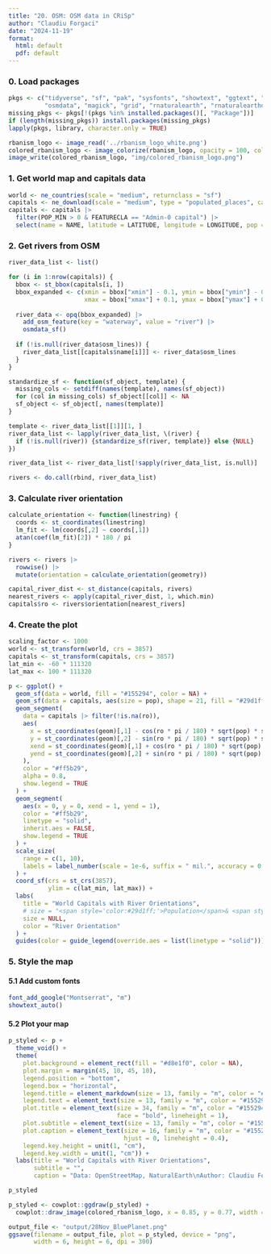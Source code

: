 ```yaml
---
title: "20. OSM: OSM data in CRiSp"
author: "Claudiu Forgaci"
date: "2024-11-19"
format: 
  html: default
  pdf: default
---
```


### 0. Load packages

```r
pkgs <- c("tidyverse", "sf", "pak", "sysfonts", "showtext", "ggtext", "scales",
          "osmdata", "magick", "grid", "rnaturalearth", "rnaturalearthdata")
missing_pkgs <- pkgs[!(pkgs %in% installed.packages()[, "Package"])]
if (length(missing_pkgs)) install.packages(missing_pkgs)
lapply(pkgs, library, character.only = TRUE)
```

```r
rbanism_logo <- image_read('../rbanism_logo_white.png')
colored_rbanism_logo <- image_colorize(rbanism_logo, opacity = 100, color = "#155294")
image_write(colored_rbanism_logo, "img/colored_rbanism_logo.png")
```

### 1. Get world map and capitals data

```r
world <- ne_countries(scale = "medium", returnclass = "sf")
capitals <- ne_download(scale = "medium", type = "populated_places", category = "cultural", returnclass = "sf")
capitals <- capitals |> 
  filter(POP_MIN > 0 & FEATURECLA == "Admin-0 capital") |> 
  select(name = NAME, latitude = LATITUDE, longitude = LONGITUDE, pop = POP_MIN, geom = geometry)
```

### 2. Get rivers from OSM

```r
river_data_list <- list()

for (i in 1:nrow(capitals)) {
  bbox <- st_bbox(capitals[i, ])
  bbox_expanded <- c(xmin = bbox["xmin"] - 0.1, ymin = bbox["ymin"] - 0.1,
                     xmax = bbox["xmax"] + 0.1, ymax = bbox["ymax"] + 0.1)
  
  river_data <- opq(bbox_expanded) |> 
    add_osm_feature(key = "waterway", value = "river") |> 
    osmdata_sf()
  
  if (!is.null(river_data$osm_lines)) {
    river_data_list[[capitals$name[i]]] <- river_data$osm_lines
  }
}

standardize_sf <- function(sf_object, template) {
  missing_cols <- setdiff(names(template), names(sf_object))
  for (col in missing_cols) sf_object[[col]] <- NA
  sf_object <- sf_object[, names(template)]
}

template <- river_data_list[[1]][1, ]
river_data_list <- lapply(river_data_list, \(river) {
  if (!is.null(river)) {standardize_sf(river, template)} else {NULL}
})

river_data_list <- river_data_list[!sapply(river_data_list, is.null)]

rivers <- do.call(rbind, river_data_list)
```

### 3. Calculate river orientation

```r
calculate_orientation <- function(linestring) {
  coords <- st_coordinates(linestring)
  lm_fit <- lm(coords[,2] ~ coords[,1])
  atan(coef(lm_fit)[2]) * 180 / pi
}

rivers <- rivers |>
  rowwise() |>
  mutate(orientation = calculate_orientation(geometry))

capital_river_dist <- st_distance(capitals, rivers)
nearest_rivers <- apply(capital_river_dist, 1, which.min)
capitals$ro <- rivers$orientation[nearest_rivers]
```

### 4. Create the plot

```r
scaling_factor <- 1000
world <- st_transform(world, crs = 3857)
capitals <- st_transform(capitals, crs = 3857)
lat_min <- -60 * 111320
lat_max <- 100 * 111320

p <- ggplot() +
  geom_sf(data = world, fill = "#155294", color = NA) +
  geom_sf(data = capitals, aes(size = pop), shape = 21, fill = "#29d1ff", color = "#29d1ff", alpha = 0.8) +
  geom_segment(
    data = capitals |> filter(!is.na(ro)),
    aes(
      x = st_coordinates(geom)[,1] - cos(ro * pi / 180) * sqrt(pop) * scaling_factor / 2,
      y = st_coordinates(geom)[,2] - sin(ro * pi / 180) * sqrt(pop) * scaling_factor / 2,
      xend = st_coordinates(geom)[,1] + cos(ro * pi / 180) * sqrt(pop) * scaling_factor / 2,
      yend = st_coordinates(geom)[,2] + sin(ro * pi / 180) * sqrt(pop) * scaling_factor / 2
    ), 
    color = "#ff5b29",
    alpha = 0.8,
    show.legend = TRUE
  ) +
  geom_segment(
    aes(x = 0, y = 0, xend = 1, yend = 1),
    color = "#ff5b29",
    linetype = "solid",
    inherit.aes = FALSE,
    show.legend = TRUE
  ) +
  scale_size(
    range = c(1, 10),
    labels = label_number(scale = 1e-6, suffix = " mil.", accuracy = 0.1)
  ) +
  coord_sf(crs = st_crs(3857),
           ylim = c(lat_min, lat_max)) +
  labs(
    title = "World Capitals with River Orientations",
    # size = "<span style='color:#29d1ff;'>Population</span>& <span style='color:#ff5b29;'>River Orientation</span>",
    size = NULL,
    color = "River Orientation"
  ) +
  guides(color = guide_legend(override.aes = list(linetype = "solid")))
```

### 5. Style the map

#### 5.1 Add custom fonts

```r
font_add_google("Montserrat", "m")
showtext_auto()
```

#### 5.2 Plot your map

```r
p_styled <- p +
  theme_void() +
  theme(
    plot.background = element_rect(fill = "#d8e1f0", color = NA),
    plot.margin = margin(45, 10, 45, 10),
    legend.position = "bottom",
    legend.box = "horizontal",
    legend.title = element_markdown(size = 13, family = "m", color = "#155294"), 
    legend.text = element_text(size = 13, family = "m", color = "#155294"),  
    plot.title = element_text(size = 34, family = "m", color = "#155294", 
                              face = "bold", lineheight = 1), 
    plot.subtitle = element_text(size = 13, family = "m", color = "#155294"), 
    plot.caption = element_text(size = 16, family = "m", color = "#155294",
                                hjust = 0, lineheight = 0.4),
    legend.key.height = unit(1, "cm"),
    legend.key.width = unit(1, "cm")) +
  labs(title = "World Capitals with River Orientations",
       subtitle = "",
       caption = "Data: OpenStreetMap, NaturalEarth\nAuthor: Claudiu Forgaci")

p_styled
```

```r
p_styled <- cowplot::ggdraw(p_styled) +
  cowplot::draw_image(colored_rbanism_logo, x = 0.85, y = 0.77, width = 0.09, height = 0.09, hjust = 0, vjust = 0)
```

```r
output_file <- "output/28Nov_BluePlanet.png"
ggsave(filename = output_file, plot = p_styled, device = "png", 
       width = 6, height = 6, dpi = 300)
```
